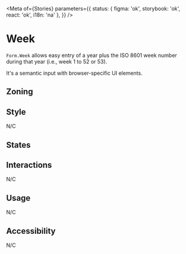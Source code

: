 

<Meta
	of={Stories}
	parameters={{
		status: { figma: 'ok', storybook: 'ok', react: 'ok', i18n: 'na' },
	}}
/>

# Week

`Form.Week` allows easy entry of a year plus the ISO 8601 week number during that year (i.e., week 1 to 52 or 53).

It's a semantic input with browser-specific UI elements.

## Zoning

<FigmaImage
	src="https://www.figma.com/file/qc8oUSyVJM67gSsbTShftt/%F0%9F%93%90-Zoning?node-id=245%3A219"
	alt="zoning image for inputs"
/>

## Style

N/C

## States

<Canvas>
	<Story story={Stories.Week} />
</Canvas>

## Interactions

N/C

## Usage

N/C

## Accessibility

N/C
